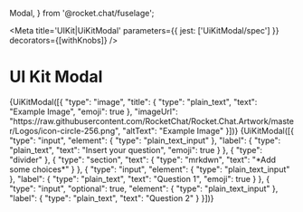   Modal,
} from '@rocket.chat/fuselage';


<Meta title='UIKit|UiKitModal' parameters={{ jest: ['UiKitModal/spec'] }} decorators={[withKnobs]} />

# UI Kit Modal

<Preview>
  <Story name='Input'>
    <Demo visible={boolean('visible', true) ? 1 : 0}>
      <kitContext.Provider value={{...defaultContext, errors: {'input-test': text('error', 'asdas') } }}>
       <UiKitComponent render={UiKitModal} blocks={[{
          "type": "input",
          "element": {
            "type": "plain_text_input",
            "actionId": "input-test",
          },
          "label": {
            "type": "plain_text",
            "text": "Label",
            "emoji": true
          }
        }]}/>
      </kitContext.Provider>
    </Demo>
  </Story>
</Preview>

<Preview>
  <Story name='Input Multiline'>
    <Demo visible={boolean('visible', true) ? 1 : 0}>
    <kitContext.Provider value={{...defaultContext, errors: {'input-test': text('error', 'asdas') } }}>
      <UiKitComponent render={UiKitModal} blocks= {[{
			"type": "input",
			"element": {
				"type": "plain_text_input",
				"multiline": true,
        "actionId": "input-test"
			},
			"label": {
				"type": "plain_text",
				"text": "Label",
				"emoji": true
			}
		}]}/>
    </kitContext.Provider>
  </Demo>
  </Story>
</Preview>



<Preview>
  <Story name='Input Datepicker'>
    <Demo visible={boolean('visible', true) ? 1 : 0}>
      <kitContext.Provider value={{...defaultContext, errors: {'input-test': text('error', 'asdas') } }}>
      <UiKitComponent render={UiKitModal} blocks= {[{
        "type": "input",
        "element": {
          "type": "datepicker",
          "initial_date": "1990-04-28",
          "actionId": "input-test",
          "placeholder": {
            "type": "plain_text",
            "text": "Select a date",
            "emoji": true
          }
        },
        "label": {
          "type": "plain_text",
          "text": "Label",
          "emoji": true
        }
		  }
    ]}/>
    </kitContext.Provider>
  </Demo>
  </Story>
</Preview>

<Preview>
  <Story name='Image'>
    <Demo visible={boolean('visible', true) ? 1 : 0}>
    {UiKitModal([{
			"type": "image",
			"title": {
				"type": "plain_text",
				"text": "Example Image",
				"emoji": true
			},
			"imageUrl": "https://raw.githubusercontent.com/RocketChat/Rocket.Chat.Artwork/master/Logos/icon-circle-256.png",
			"altText": "Example Image"
		}])}
  </Demo>
  </Story>
</Preview>

<Preview>
  <Story name='Poll'>
    <Demo visible={boolean('visible', true) ? 1 : 0}>
    {UiKitModal([{
			"type": "input",
			"element": {
				"type": "plain_text_input"
			},
			"label": {
				"type": "plain_text",
				"text": "Insert your question",
				"emoji": true
			}
		},
		{
			"type": "divider"
		},
		{
			"type": "section",
			"text": {
				"type": "mrkdwn",
				"text": "*Add some choices*"
			}
		},
		{
			"type": "input",
			"element": {
				"type": "plain_text_input"
			},
			"label": {
				"type": "plain_text",
				"text": "Question 1",
				"emoji": true
			}
		},
		{
			"type": "input",
            "optional": true,
			"element": {
				"type": "plain_text_input"
			},
			"label": {
				"type": "plain_text",
				"text": "Question 2"
			}
		}])}
    </Demo>
  </Story>
</Preview>

<Props of={UiKitModal}/>
